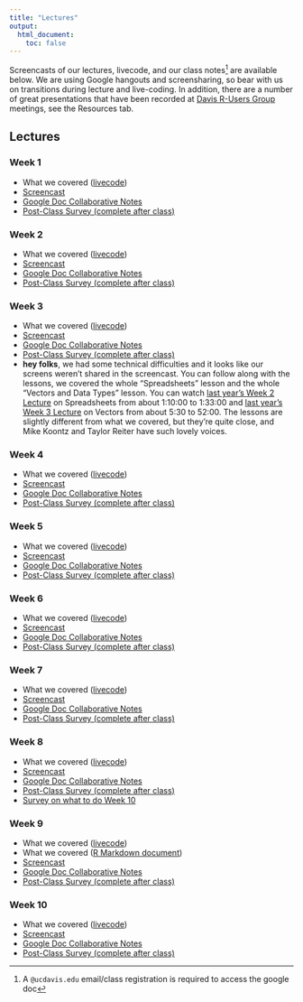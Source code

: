 ```yaml
---
title: "Lectures"
output:
  html_document:
    toc: false
---
```


Screencasts of our lectures, livecode, and our class notes^[A `@ucdavis.edu` email/class registration is required to access the google doc] are available below. We are using Google hangouts and screensharing, so bear with us on transitions during lecture and live-coding. In addition, there are a number of great presentations that have been recorded at [Davis R-Users Group](http://d-rug.github.io/) meetings, see the Resources tab.

## Lectures {.tabset .tabset-fade}

### Week 1

* What we covered (<a href="https://www.dl.dropboxusercontent.com/s/2vuarabxik00y57/Week_1_LiveCode.R?dl=0" target="_blank">livecode</a>)
* <a href="https://www.youtube.com/watch?v=HI9u-Io-Uks" target="_blank">Screencast</a>
* <a href="https://docs.google.com/document/d/1BRTOps1dZ_2VFRIPRwV2GoNHr3coI9XCXYXttJQdc4E/edit?usp=sharing" target="_blank">Google Doc Collaborative Notes</a>
* <a href="https://goo.gl/forms/Xfxps4ZVM5KtWe8w1" target="_blank">Post-Class Survey (complete after class)</a>

### Week 2

* What we covered (<a href="https://www.dl.dropboxusercontent.com/s/kt9x1sgob8l52fk/Week_2_Live_Code.R?dl=0" target="_blank">livecode</a>)
* <a href="https://www.youtube.com/watch?v=WWdBUtJwe88" target="_blank">Screencast</a>
* <a href="https://docs.google.com/document/d/1scl8iYC-3uedinC7c43fHzczjI83NC9JKg6aXmq_1_8/edit?usp=sharing" target="_blank">Google Doc Collaborative Notes</a>
* <a href="https://www.google.com/url?q=https://goo.gl/forms/Zh3r7vxgbJfDore92&sa=D&source=hangouts&ust=1547674139690000&usg=AFQjCNGZh-XOMYvbC3NnF7IdngphttlzqA" target="_blank">Post-Class Survey (complete after class)</a>

### Week 3

* What we covered (<a href="https://www.dl.dropboxusercontent.com/s/m4h4l12unl33hpp/Week_3_LiveCode.R?dl=0" target="_blank">livecode</a>)
* <a href="https://www.youtube.com/watch?v=Oozf91TYxLE" target="_blank">Screencast</a>
* <a href="https://docs.google.com/document/d/1JO-6igCdWCv4AtxfSFsDvozXa2K8-BSdZt8Fhq5uVqE/edit?usp=sharing" target="_blank">Google Doc Collaborative Notes</a>
* <a href="https://www.google.com/url?q=https://goo.gl/forms/SCowXQt6m5oyruiU2&sa=D&source=hangouts&ust=1548279445794000&usg=AFQjCNEUaWtlsFE9rZq0zKdb52RJJQxtrg" target="_blank">Post-Class Survey (complete after class)</a>
* **hey folks**, we had some technical difficulties and it looks like our screens weren't shared in the screencast. You can follow along with the lessons, we covered the whole "Spreadsheets" lesson and the whole "Vectors and Data Types" lesson. You can watch <a href="https://www.youtube.com/watch?v=O2X3d7sA1vU" target="_blank">last year's Week 2 Lecture</a> on Spreadsheets from about 1:10:00 to 1:33:00 and <a href="https://www.youtube.com/watch?v=ypVTFzAxrRw" target="_blank">last year's Week 3 Lecture</a> on Vectors from about 5:30 to 52:00. The lessons are slightly different from what we covered, but they're quite close, and Mike Koontz and Taylor Reiter have such lovely voices.

### Week 4

* What we covered (<a href="https://www.dl.dropboxusercontent.com/s/pzeuwxk1jfbe2sr/Week_4_LiveCode.R?dl=0" target="_blank">livecode</a>)
* <a href="https://www.youtube.com/watch?v=lcslhP6u-ko" target="_blank">Screencast</a>
* <a href="https://docs.google.com/document/d/1ipoyiHEd2IglQvOcULxsj5fNl_3mKu8xtD7GW4bgeIQ/edit?usp=sharing" target="_blank">Google Doc Collaborative Notes</a>
* <a href="https://docs.google.com/forms/d/1EsIKsEzyXyMYd3qO6pbr82pw5fnb-O1RmD2V-fDsZmc/edit" target="_blank">Post-Class Survey (complete after class)</a>

### Week 5

* What we covered (<a href="https://www.dl.dropboxusercontent.com/s/knklng647ndc3sb/Week_5_LiveCode.R?dl=0" target="_blank">livecode</a>)
* <a href="https://www.youtube.com/watch?v=8fzytQKepX4" target="_blank">Screencast</a>
* <a href="https://docs.google.com/document/d/1x9zas8r94-zQdLMXq31aQu_aKccZpDlnKfGuTGmTyyU/edit?usp=sharing" target="_blank">Google Doc Collaborative Notes</a>
* <a href="https://goo.gl/forms/JC9Pm66lMWWn8fHm1" target="_blank">Post-Class Survey (complete after class)</a>


### Week 6

* What we covered (<a href="https://www.dl.dropboxusercontent.com/s/y3bx5mu4ornok6j/Week_6_LiveCode.R?dl=0" target="_blank">livecode</a>)
* <a href="https://www.youtube.com/watch?v=ulmNYBRJAVs" target="_blank">Screencast</a>
* <a href="https://docs.google.com/document/d/1I3qOXv8qLwnYbEdcTL4FCXEGADzAvjjAS-JnpmVbtIU/edit?usp=sharing" target="_blank">Google Doc Collaborative Notes</a>
* <a href="https://goo.gl/forms/JC9Pm66lMWWn8fHm1" target="_blank">Post-Class Survey (complete after class)</a>

### Week 7

* What we covered (<a href="https://www.dl.dropboxusercontent.com/s/xd8ydvllqmpfja5/Week_7_LiveCode.R?dl=0" target="_blank">livecode</a>)
* <a href="https://www.youtube.com/watch?v=dPtERXQpYdU" target="_blank">Screencast</a>
* <a href="https://docs.google.com/document/d/18Tld-j1CLawVoF1qnHWHh-aghe1wqpTq4MrpG-6G5yo/edit?usp=sharing" target="_blank">Google Doc Collaborative Notes</a>
* <a href="https://goo.gl/forms/JC9Pm66lMWWn8fHm1" target="_blank">Post-Class Survey (complete after class)</a>


### Week 8

* What we covered (<a href="https://www.dl.dropboxusercontent.com/s/zyh5m1jhzewfpu9/Week_8_Live_Code.R?dl=0" target="_blank">livecode</a>)
* <a href="https://www.youtube.com/watch?v=7_cSue9XMGw" target="_blank">Screencast</a>
* <a href="https://docs.google.com/document/d/19QcmOFEzqeXOtl9uAFHPuYgUrqhFsa0pvBeNZlEU3_o/edit?usp=sharing" target="_blank">Google Doc Collaborative Notes</a>
* <a href="https://goo.gl/forms/JC9Pm66lMWWn8fHm1" target="_blank">Post-Class Survey (complete after class)</a>
* <a href="https://goo.gl/forms/gAYarr3MIj6cVirP2" target="_blank">Survey on what to do Week 10</a>



### Week 9

* What we covered (<a href="https://www.dl.dropboxusercontent.com/s/0hcevv86ui8rpgo/Week_9_Live_Code.R?dl=0" target="_blank">livecode</a>)
* What we covered (<a href="https://www.dl.dropboxusercontent.com/s/c1qegrvmmpx0fof/Week9_Live_Markdown.Rmd?dl=0" target="_blank">R Markdown document</a>)
* <a href="https://www.youtube.com/watch?v=JygiTA1KhM8" target="_blank">Screencast</a>
* <a href="https://docs.google.com/document/d/1uYR85Ldqg3_ZNdVxAfcuRJ8t241axTBji_10VXVT-I0/edit?usp=sharing" target="_blank">Google Doc Collaborative Notes</a>
* <a href="https://goo.gl/forms/JC9Pm66lMWWn8fHm1" target="_blank">Post-Class Survey (complete after class)</a>


### Week 10

* What we covered (<a href="https://www.dl.dropboxusercontent.com/s/kxugxgoi67at4xf/Week10_LiveCode.Rmd?dl=0" target="_blank">livecode</a>)
* <a href="https://www.youtube.com/watch?v=xVuwrHb6k3Y" target="_blank">Screencast</a>
* <a href="https://docs.google.com/document/d/1A7__xU5bnQMl2hC372Ovm2EIvy26sHDRj_A0V9u2OMo/edit?usp=sharing" target="_blank">Google Doc Collaborative Notes</a>
* <a href="https://goo.gl/forms/JC9Pm66lMWWn8fHm1" target="_blank">Post-Class Survey (complete after class)</a>

